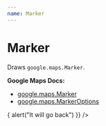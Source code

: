 ```yaml
---
name: Marker
---
```




# Marker

Draws `google.maps.Marker`.

**Google Maps Docs:**
* [google.maps.Marker](https://developers.google.com/maps/documentation/javascript/reference#Marker)
* [google.maps.MarkerOptions](https://developers.google.com/maps/documentation/javascript/reference#MarkerOptions)

<Playground>
  <GoogleMap
    zoom={8}
    maps={google.maps}
    style={{ height: '320px' }}
    center={{ lat: 36.964, lng: -122.015 }}
  >
    <Marker
      animation="BOUNCE"
      draggable={true}
      position={{ lat: 36.964, lng: -122.015 }}
      onDragEnd={() => {
        alert("It will go back")
      }}
    />
  </GoogleMap>
</Playground>

<PropsTable of={Marker} />
